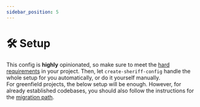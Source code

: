 ```yaml
---
sidebar_position: 5
---
```



# 🛠️ Setup

This config is **highly** opinionated, so make sure to meet the [hard requirements](../requirements/hard-requirements.md) in
your project. Then, let `create-sheriff-config` handle the whole setup for you automatically,
or do it yourself manually. <br />
For greenfield projects, the below setup will be enough.
However, for already established codebases, you should also follow the instructions
for the [migration path](../migration-guide.md).

<DocCardList />
